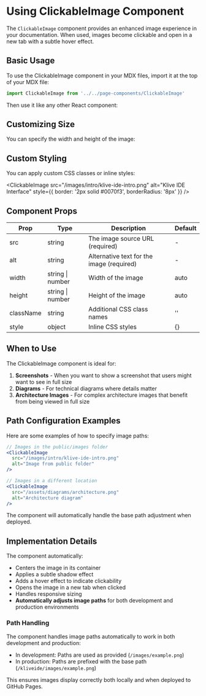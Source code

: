 # Using ClickableImage Component


The `ClickableImage` component provides an enhanced image experience in your documentation. When used, images become clickable and open in a new tab with a subtle hover effect.

## Basic Usage

To use the ClickableImage component in your MDX files, import it at the top of your MDX file:

```jsx
import ClickableImage from '../../page-components/ClickableImage'
```

Then use it like any other React component:

<ClickableImage 
  src="/images/intro/klive-ide-intro.png" 
  alt="Klive IDE Interface" 
/>

## Customizing Size

You can specify the width and height of the image:

<ClickableImage 
  src="/images/intro/klive-ide-intro.png" 
  alt="Klive IDE Interface"
  width={600}
  height="auto"
/>

## Custom Styling

You can apply custom CSS classes or inline styles:

<ClickableImage 
  src="/images/intro/klive-ide-intro.png" 
  alt="Klive IDE Interface"
  style={{ border: '2px solid #0070f3', borderRadius: '8px' }}
/>

## Component Props

| Prop | Type | Description | Default |
|------|------|-------------|---------|
| src | string | The image source URL (required) | - |
| alt | string | Alternative text for the image (required) | - |
| width | string \| number | Width of the image | auto |
| height | string \| number | Height of the image | auto |
| className | string | Additional CSS class names | '' |
| style | object | Inline CSS styles | {} |

## When to Use

The ClickableImage component is ideal for:

1. **Screenshots** - When you want to show a screenshot that users might want to see in full size
2. **Diagrams** - For technical diagrams where details matter
3. **Architecture Images** - For complex architecture images that benefit from being viewed in full size

## Path Configuration Examples

Here are some examples of how to specify image paths:

```jsx
// Images in the public/images folder
<ClickableImage 
  src="/images/intro/klive-ide-intro.png" 
  alt="Image from public folder" 
/>

// Images in a different location
<ClickableImage 
  src="/assets/diagrams/architecture.png" 
  alt="Architecture diagram" 
/>
```

The component will automatically handle the base path adjustment when deployed.

## Implementation Details

The component automatically:

- Centers the image in its container
- Applies a subtle shadow effect
- Adds a hover effect to indicate clickability
- Opens the image in a new tab when clicked
- Handles responsive sizing
- **Automatically adjusts image paths** for both development and production environments

### Path Handling

The component handles image paths automatically to work in both development and production:

- In development: Paths are used as provided (`/images/example.png`)
- In production: Paths are prefixed with the base path (`/kliveide/images/example.png`)

This ensures images display correctly both locally and when deployed to GitHub Pages.
